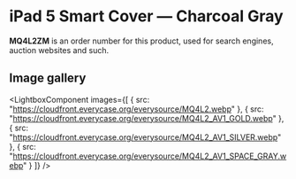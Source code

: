 
# iPad 5 Smart Cover — Charcoal Gray

<Callout type='info' emoji='👉🏻'>**MQ4L2ZM** is an order number for this product, used for search engines, auction websites and such.</Callout>

## Image gallery

<LightboxComponent
    images={[
      {
        src: "https://cloudfront.everycase.org/everysource/MQ4L2.webp"
      },
      {
        src: "https://cloudfront.everycase.org/everysource/MQ4L2_AV1_GOLD.webp"
      },
      {
        src: "https://cloudfront.everycase.org/everysource/MQ4L2_AV1_SILVER.webp"
      },
      {
        src: "https://cloudfront.everycase.org/everysource/MQ4L2_AV1_SPACE_GRAY.webp"
      }
    ]}
  />
